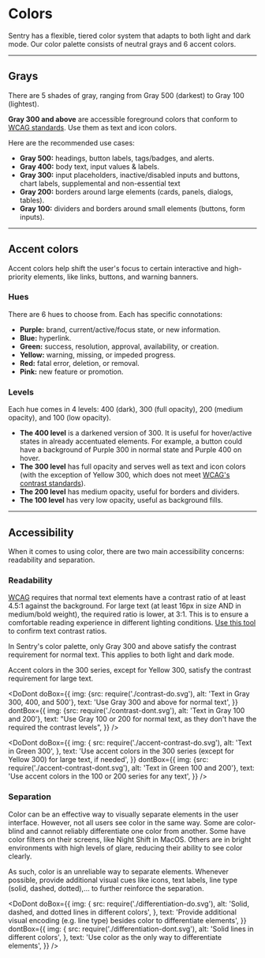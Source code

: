 
<Meta title="Core/Colors" />

# Colors

Sentry has a flexible, tiered color system that adapts to both light and dark mode. Our color palette consists of neutral grays and 6 accent colors.

---

## Grays

There are 5 shades of gray, ranging from Gray 500 (darkest) to Gray 100 (lightest).

**Gray 300 and above** are accessible foreground colors that conform to [WCAG standards](https://www.w3.org/WAI/WCAG21/Understanding/contrast-minimum.html). Use them as text and icon colors.

Here are the recommended use cases:

- **Gray 500:** headings, button labels, tags/badges, and alerts.
- **Gray 400:** body text, input values & labels.
- **Gray 300:** input placeholders, inactive/disabled inputs and buttons, chart labels, supplemental and non-essential text
- **Gray 200:** borders around large elements (cards, panels, dialogs, tables).
- **Gray 100:** dividers and borders around small elements (buttons, form inputs).

<NeutralTable />

---

## Accent colors

Accent colors help shift the user's focus to certain interactive and high-priority elements, like links, buttons, and warning banners.

### Hues

There are 6 hues to choose from. Each has specific connotations:

- **Purple:** brand, current/active/focus state, or new information.
- **Blue:** hyperlink.
- **Green:** success, resolution, approval, availability, or creation.
- **Yellow:** warning, missing, or impeded progress.
- **Red:** fatal error, deletion, or removal.
- **Pink:** new feature or promotion.

### Levels

Each hue comes in 4 levels: 400 (dark), 300 (full opacity), 200 (medium opacity), and 100 (low opacity).

- **The 400 level** is a darkened version of 300. It is useful for hover/active states in already accentuated elements. For example, a button could have a background of Purple 300 in normal state and Purple 400 on hover.
- **The 300 level** has full opacity and serves well as text and icon colors (with the exception of Yellow 300, which does not meet [WCAG's contrast standards](https://www.w3.org/WAI/WCAG21/Understanding/contrast-minimum.html)).
- **The 200 level** has medium opacity, useful for borders and dividers.
- **The 100 level** has very low opacity, useful as background fills.

<AccentTable />

---

## Accessibility

When it comes to using color, there are two main accessibility concerns: readability and separation.

### Readability

[WCAG](https://www.w3.org/TR/WCAG21/) requires that normal text elements have a contrast ratio of at least 4.5:1 against the background. For large text (at least 16px in size AND in medium/bold weight), the required ratio is lower, at 3:1. This is to ensure a comfortable reading experience in different lighting conditions. [Use this tool](https://webaim.org/resources/contrastchecker/) to confirm text contrast ratios.

In Sentry's color palette, only Gray 300 and above satisfy the contrast requirement for normal text. This applies to both light and dark mode.

Accent colors in the 300 series, except for Yellow 300, satisfy the contrast requirement for large text.

<DoDont
  doBox={{
    img: {src: require('./contrast-do.svg'), alt: 'Text in Gray 300, 400, and 500'},
    text: 'Use Gray 300 and above for normal text',
  }}
  dontBox={{
    img: {src: require('./contrast-dont.svg'), alt: 'Text in Gray 100 and 200'},
    text: "Use Gray 100 or 200 for normal text, as they don't have the required the contrast levels",
  }}
/>

<DoDont
  doBox={{
    img: {
      src: require('./accent-contrast-do.svg'),
      alt: 'Text in Green 300',
    },
    text: 'Use accent colors in the 300 series (except for Yellow 300) for large text, if needed',
  }}
  dontBox={{
    img: {src: require('./accent-contrast-dont.svg'), alt: 'Text in Green 100 and 200'},
    text: 'Use accent colors in the 100 or 200 series for any text',
  }}
/>

### Separation

Color can be an effective way to visually separate elements in the user interface. However, not all users see color in the same way. Some are color-blind and cannot reliably differentiate one color from another. Some have color filters on their screens, like Night Shift in MacOS. Others are in bright environments with high levels of glare, reducing their ability to see color clearly.

As such, color is an unreliable way to separate elements. Whenever possible, provide additional visual cues like icons, text labels, line type (solid, dashed, dotted),… to further reinforce the separation.

<DoDont
  doBox={{
    img: {
      src: require('./differentiation-do.svg'),
      alt: 'Solid, dashed, and dotted lines in different colors',
    },
    text: 'Provide additional visual encoding (e.g. line type) besides color to differentiate elements',
  }}
  dontBox={{
    img: {
      src: require('./differentiation-dont.svg'),
      alt: 'Solid lines in different colors',
    },
    text: 'Use color as the only way to differentiate elements',
  }}
/>
